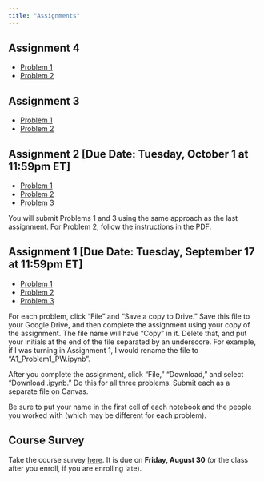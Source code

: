 ---
title: "Assignments"
---

## Assignment 4
* [Problem 1](materials/A4_Problem1.pdf){target="_blank"}
* [Problem 2](https://colab.research.google.com/drive/1N75L9in9BdnnsAdk_fPm7YLJyBkAShMD?usp=sharing){target="_blank"}

## Assignment 3
* [Problem 1](https://colab.research.google.com/drive/1rIxq0W_6l4AlJqSkx_TZhNQhsU3uiIg5?usp=sharing){target="_blank"}
* [Problem 2](https://colab.research.google.com/drive/1oc56NUqE5dR32gu8ahtH_4gsVqdTGInB?usp=sharing){target="_blank"}

## Assignment 2 [Due Date: Tuesday, October 1 at 11:59pm ET]
* [Problem 1](https://colab.research.google.com/drive/1pN_uG29ZPf-WE6e0O6o7K9_O1n-5jW4X?usp=sharing){target="_blank"}
* [Problem 2](materials/A2_Problem2.pdf){target="_blank"}
* [Problem 3](https://colab.research.google.com/drive/110Z-9Ylt4eWL5J0HZVk_dJfoRirHu_Ay?usp=sharing){target="_blank"}

You will submit Problems 1 and 3 using the same approach as the last assignment. For Problem 2, follow the instructions in the PDF.

## Assignment 1 [Due Date: Tuesday, September 17 at 11:59pm ET]
* [Problem 1](https://colab.research.google.com/drive/1dAadrLAjwGnm_QOTJGYfnhzmUW41Qrh3?usp=sharing){target="_blank"}
* [Problem 2](https://colab.research.google.com/drive/1jmCaAjsk6wCjXLx8XlnayJVNaXRRAvvn?usp=sharing){target="_blank"}
* [Problem 3](https://colab.research.google.com/drive/1h2C8kNWOKqYYf3wWj0-ZBT5y6oGxFTCr?usp=sharing){target="_blank"}

For each problem, click "File" and "Save a copy to Drive." Save this file to your Google Drive, and then complete the assignment using your copy of the assignment. The file name will have "Copy" in it. Delete that, and put your initials at the end of the file separated by an underscore. For example, if I was turning in Assignment 1, I would rename the file to "A1_Problem1_PW.ipynb". 

After you complete the assignment, click "File," "Download," and select "Download .ipynb." Do this for all three problems. Submit each as a separate file on Canvas.

Be sure to put your name in the first cell of each notebook and the people you worked with (which may be different for each problem).

## Course Survey

Take the course survey [here](https://american.co1.qualtrics.com/jfe/form/SV_9TVxBqHAH5hjKxo){target="_blank"}. It is due on **Friday, August 30** (or the class after you enroll, if you are enrolling late).